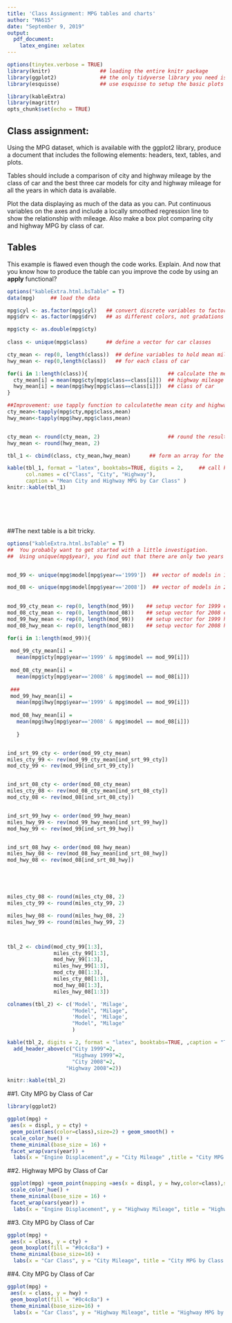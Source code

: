---
title: 'Class Assignment: MPG tables and charts'
author: "MA615"
date: "September 9, 2019"
output:
  pdf_document: 
    latex_engine: xelatex
---

```{r setup, include=FALSE}
options(tinytex.verbose = TRUE)
library(knitr)                ## loading the entire knitr package
library(ggplot2)              ## the only tidyverse library you need is ggplot2
library(esquisse)             ## use esquisse to setup the basic plots

library(kableExtra)
library(magrittr)
opts_chunk$set(echo = TRUE)
```

## Class assignment:

Using the MPG dataset, which is available with the ggplot2 library, produce a document that includes the following elements: headers, text, tables, and plots.  

Tables should include a comparison of city and highway mileage by the class of car and the best three car models for city and highway mileage for all the years in which data is available.  

Plot the data displaying as much of the data as you can. Put continuous variables on the axes and include a locally smoothed regression line to show the relationship with mileage.  Also make a box plot comparing city and highway MPG by class of car.  


## Tables

This example is flawed even though the code works.  Explain.
And now that you know how to produce the table can you improve the code 
by using an **apply** functional?


```{r,echo=FALSE}
options("kableExtra.html.bsTable" = T)
data(mpg)     ## load the data

mpg$cyl <- as.factor(mpg$cyl)   ## convert discrete variables to factors so that they plot
mpg$drv <- as.factor(mpg$drv)   ## as different colors, not gradations of one color

mpg$cty <- as.double(mpg$cty)
                                
class <- unique(mpg$class)      ## define a vector for car classes

cty_mean <- rep(0, length(class))  ## define variables to hold mean mileage
hwy_mean <- rep(0,length(class))   ## for each class of car

for(i in 1:length(class)){                          ## calculate the mean city and 
  cty_mean[i] = mean(mpg$cty[mpg$class==class[i]])  ## highway mileage for each 
  hwy_mean[i] = mean(mpg$hwy[mpg$class==class[i]])  ## class of car
}

##Improvement: use tapply function to calculatethe mean city and highway mileage for each class of car.
cty_mean<-tapply(mpg$cty,mpg$class,mean)
hwy_mean<-tapply(mpg$hwy,mpg$class,mean)


cty_mean <- round(cty_mean, 2)                      ## round the results to 2 decimal pla
hwy_mean <- round(hwy_mean, 2)

tbl_1 <- cbind(class, cty_mean,hwy_mean)      ## form an array for the table

kable(tbl_1, format = "latex", booktabs=TRUE, digits = 2,     ## call kable to make the table
      col.names = c("Class", "City", "Highway"), 
      caption = "Mean City and Highway MPG by Car Class" )   
knitr::kable(tbl_1)







```


##The next table is a bit tricky. 



```{r,echo=FALSE}
options("kableExtra.html.bsTable" = T)
##  You probably want to get started with a little investigation. 
##  Using unique(mpg$year), you find out that there are only two years - 1999, 2008.


mod_99 <- unique(mpg$model[mpg$year=='1999'])  ## vector of models in 1999

mod_08 <- unique(mpg$model[mpg$year=='2008'])  ## vector of models in 2008
 

mod_99_cty_mean <- rep(0, length(mod_99))    ## setup vector for 1999 cty mileage means
mod_08_cty_mean <- rep(0, length(mod_08))    ## setup vector for 2008 cty mileage means
mod_99_hwy_mean <- rep(0, length(mod_99))    ## setup vector for 1999 hwy mileage means
mod_08_hwy_mean <- rep(0, length(mod_08))    ## setup vector for 2008 hwy mileage means

for(i in 1:length(mod_99)){
  
 mod_99_cty_mean[i] = 
   mean(mpg$cty[mpg$year=='1999' & mpg$model == mod_99[i]])   
  
 mod_08_cty_mean[i] = 
   mean(mpg$cty[mpg$year=='2008' & mpg$model == mod_08[i]])
 
 ###
 mod_99_hwy_mean[i] = 
   mean(mpg$hwy[mpg$year=='1999' & mpg$model == mod_99[i]])   
  
 mod_08_hwy_mean[i] = 
   mean(mpg$hwy[mpg$year=='2008' & mpg$model == mod_08[i]])
 
   }


ind_srt_99_cty <- order(mod_99_cty_mean)
miles_cty_99 <- rev(mod_99_cty_mean[ind_srt_99_cty])
mod_cty_99 <- rev(mod_99[ind_srt_99_cty])


ind_srt_08_cty <- order(mod_08_cty_mean)
miles_cty_08 <- rev(mod_08_cty_mean[ind_srt_08_cty])
mod_cty_08 <- rev(mod_08[ind_srt_08_cty])


ind_srt_99_hwy <- order(mod_99_hwy_mean)
miles_hwy_99 <- rev(mod_99_hwy_mean[ind_srt_99_hwy])
mod_hwy_99 <- rev(mod_99[ind_srt_99_hwy])


ind_srt_08_hwy <- order(mod_08_hwy_mean)
miles_hwy_08 <- rev(mod_08_hwy_mean[ind_srt_08_hwy])
mod_hwy_08 <- rev(mod_08[ind_srt_08_hwy])





miles_cty_08 <- round(miles_cty_08, 2)
miles_cty_99 <- round(miles_cty_99, 2)

miles_hwy_08 <- round(miles_hwy_08, 2)
miles_hwy_99 <- round(miles_hwy_99, 2)



tbl_2 <- cbind(mod_cty_99[1:3], 
               miles_cty_99[1:3],
               mod_hwy_99[1:3],
               miles_hwy_99[1:3],
               mod_cty_08[1:3], 
               miles_cty_08[1:3],
               mod_hwy_08[1:3],
               miles_hwy_08[1:3])

colnames(tbl_2) <- c('Model', 'Milage', 
                     "Model", "Milage",
                     'Model', 'Milage',
                     "Model", "Milage"
                     )

kable(tbl_2, digits = 2, format = "latex", booktabs=TRUE, ,caption = "Top 3 MPG Performing Cars: 1999, 2008") %>% kable_styling() %>%
  add_header_above(c("City 1999"=2, 
                     "Highway 1999"=2,
                     "City 2008"=2,
                   "Highway 2008"=2))

knitr::kable(tbl_2)
```


##1. City MPG by Class of Car

```{r,echo=FALSE}

library(ggplot2)

ggplot(mpg) +
 aes(x = displ, y = cty) +
 geom_point(aes(color=class),size=2) + geom_smooth() +
 scale_color_hue() +
 theme_minimal(base_size = 16) +
 facet_wrap(vars(year)) + 
  labs(x = "Engine Displacement",y = "City Mileage" ,title = "City MPG by Class of Car: 1999, 2008")
``` 

##2. Highway MPG by Class of Car

```{r,echo=FALSE} 
 ggplot(mpg) +geom_point(mapping =aes(x = displ, y = hwy,color=class),size=2) + geom_smooth(mapping =aes(x = displ, y = hwy)) +
 scale_color_hue() +
 theme_minimal(base_size = 16) +
 facet_wrap(vars(year)) + 
  labs(x = "Engine Displacement", y = "Highway Mileage", title = "Highway MPG by Class of Car: 1999, 2008")


```

##3. City MPG by Class of Car

```{r,echo=FALSE}



ggplot(mpg) +
 aes(x = class, y = cty) +
 geom_boxplot(fill = "#0c4c8a") +
 theme_minimal(base_size=16) +
  labs(x = "Car Class", y = "City Mileage", title = "City MPG by Class of Car: 1999, 2008")
```


##4. City MPG by Class of Car
```{r,echo=FALSE}
ggplot(mpg) +
 aes(x = class, y = hwy) +
 geom_boxplot(fill = "#0c4c8a") +
 theme_minimal(base_size=16) +
  labs(x = "Car Class", y = "Highway Mileage", title = "Highway MPG by Class of Car: 1999, 2008")





```


